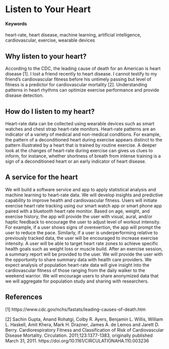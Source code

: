 # Listen to Your Heart {#Heart-Rhythm}

#### Keywords

heart-rate, heart disease, machine learning, artificial intelligence, cardiovascular, exercise, wearable devices

## Why listen to your heart?

According to the CDC, the leading cause of death for an American is heart disease [1]. I lost a friend recently to heart disease. I cannot testify to my friend’s cardiovascular fitness before his untimely passing but level of fitness is a predictor for cardiovascular mortality [2]. Understanding patterns in heart rhythms can optimize exercise performance and provide disease detection.

## How do I listen to my heart?

Heart-rate data can be collected using wearable devices such as smart watches and chest strap heart-rate monitors. Heart-rate patterns are an indicator of a variety of medical and non-medical conditions. For example, the pattern of a deconditioned heart during exercise appears distinct to the pattern illustrated by a heart that is trained by routine exercise. A deeper look at the changes of heart-rate during exercise can gives us clues to inform, for instance, whether shortness of breath from intense training is a sign of a deconditioned heart or an early indicator of heart disease.

## A service for the heart

We will build a software service and app to apply statistical analysis and machine learning to heart-rate data. We will develop insights and predictive capability to improve health and cardiovascular fitness. Users will initiate exercise heart rate tracking using our smart watch app or smart phone app paired with a bluetooth heart rate monitor. Based on age, weight, and exercise history, the app will provide the user with visual, aural, and/or haptic feedback to encourage the user to adjust level of workout intensity. For example, if a user shows signs of overexertion, the app will prompt the user to reduce the pace. Similarly, if a user is underperforming relative to previously tracked data, the user will be encouraged to increase exercise intensity. A user will be able to target heart rate zones to achieve specific health goals such as weight loss or muscle build. After an exercise session, a summary report will be provided to the user. We will provide the user with the opportunity to share summary data with health care providers. We expect analysis of population heart-rate data will give insight into the cardiovascular fitness of those ranging from the daily walker to the weekend warrior. We will encourage users to share anonymized data that we will aggregate for population study and sharing with researchers. 

## References

[1] https://www.cdc.gov/nchs/fastats/leading-causes-of-death.htm

[2] Sachin Gupta, Anand Rohatgi, Colby R. Ayers, Benjamin L. Willis, William L. Haskell, Amit Khera, Mark H. Drazner, James A. de Lemos and Jarett D. Berry. Cardiorespiratory Fitness and Classification of Risk of Cardiovascular Disease Mortality. Circulation. 2011;123:1377-1383, originally published March 31, 2011. https://doi.org/10.1161/CIRCULATIONAHA.110.003236
